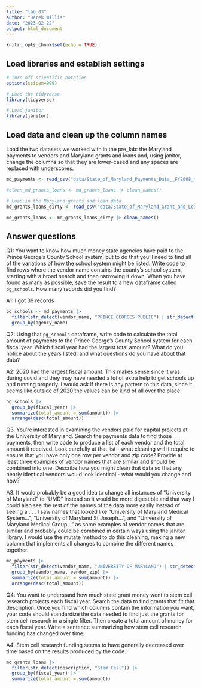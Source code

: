 ```yaml
---
title: "lab_03"
author: "Derek Willis"
date: "2023-02-22"
output: html_document
---
```


```r
knitr::opts_chunk$set(echo = TRUE)
```

## Load libraries and establish settings

```r
# Turn off scientific notation
options(scipen=999)

# Load the tidyverse
library(tidyverse)

# Load janitor
library(janitor)
```

## Load data and clean up the column names

Load the two datasets we worked with in the pre_lab: the Maryland payments to vendors and Maryland grants and loans and, using janitor, change the columns so that they are lower-cased and any spaces are replaced with underscores.

```r
md_payments <- read_csv("data/State_of_Maryland_Payments_Data__FY2008_to_FY2024.csv") |> clean_names()

#clean_md_grants_loans <- md_grants_loans |> clean_names()

# Load in the Maryland grants and loan data
md_grants_loans_dirty <- read_csv("data/State_of_Maryland_Grant_and_Loan_Data__FY2009_to_FY2022.csv")

md_grants_loans <- md_grants_loans_dirty |> clean_names()
```

## Answer questions

Q1: You want to know how much money state agencies have paid to the Prince George's County School system, but to do that you'll need to find all of the variations of how the school system might be listed. Write code to find rows where the vendor name contains the county's school system, starting with a broad search and then narrowing it down. When you have found as many as possible, save the result to a new dataframe called `pg_schools`. How many records did you find?

A1: I got 39 records

```r
pg_schools <- md_payments |> 
  filter(str_detect(vendor_name, "PRINCE GEORGES PUBLIC") | str_detect(vendor_name, "PRINCE GEORGES COUNTY SCHOOL") | str_detect(vendor_name, "PG COUNTY PUBLIC")) |>
  group_by(agency_name)
```

Q2: Using that `pg_schools` dataframe, write code to calculate the total amount of payments to the Prince George's County School system for each fiscal year. Which fiscal year had the largest total amount? What do you notice about the years listed, and what questions do you have about that data?

A2: 2020 had the largest fiscal amount. This makes sense since it was during covid and they may have needed a lot of extra help to get schools up and running properly. I would ask if there is any pattern to this data, since it seems like outside of 2020 the values can be kind of all over the place.

```r
pg_schools |>
  group_by(fiscal_year) |>
  summarize(total_amount = sum(amount)) |>
  arrange(desc(total_amount))
```

Q3. You're interested in examining the vendors paid for capital projects at the University of Maryland. Search the payments data to find those payments, then write code to produce a list of each vendor and the total amount it received. Look carefully at that list - what cleaning will it require to ensure that you have only one row per vendor and zip code? Provide at least three examples of vendor names that are similar and should be combined into one. Describe how you might clean that data so that any nearly identical vendors would look identical - what would you change and how?

A3. It would probably be a good idea to change all instances of "University of Maryland" to "UMD" instead so it would be more digestible and that way I could also see the rest of the names of the data more easily instead of seeing a ... . I saw names that looked like "University of Maryland Medical System...", "University of Maryland St Joseph...", and "University of Maryland Medical Group..." as some examples of vendor names that are similar and probably could be combined in certain ways using the janitor library. I would use the mutate method to do this cleaning, making a new column that implements all changes to combine the different names together.

```r
md_payments |>
  filter(str_detect(vendor_name, "UNIVERSITY OF MARYLAND") | str_detect(vendor_name, "UMD")) |>
  group_by(vendor_name, vendor_zip) |>
  summarize(total_amount = sum(amount)) |>
  arrange(desc(total_amount))
```

Q4: You want to understand how much state grant money went to stem cell research projects each fiscal year. Search the data to find grants that fit that description. Once you find which columns contain the information you want, your code should standardize the data needed to find just the grants for stem cell research in a single filter. Then create a total amount of money for each fiscal year. Write a sentence summarizing how stem cell research funding has changed over time.

A4: Stem cell research funding seems to have generally decreased over time based on the results produced by the code.

```r
md_grants_loans |>
  filter(str_detect(description, "Stem Cell")) |>
  group_by(fiscal_year) |>
  summarize(total_amount = sum(amount))
```
